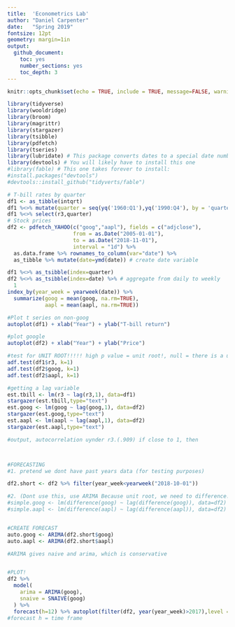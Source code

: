 ```yaml
---
title:  'Econometrics Lab'
author: "Daniel Carpenter"
date:   "Spring 2019"
fontsize: 12pt
geometry: margin=1in
output:
  github_document:
    toc: yes
    number_sections: yes
    toc_depth: 3
---
```

      
```r
knitr::opts_chunk$set(echo = TRUE, include = TRUE, message=FALSE, warning=FALSE)
```

```r
library(tidyverse)
library(wooldridge)
library(broom)
library(magrittr)
library(stargazer)
library(tsibble)
library(pdfetch)
library(tseries)
library(lubridate) # This package converts dates to a special date numbering system
library(devtools) # You will likely have to install this one
#library(fable) # This one takes forever to install:
#install.packages("devtools")
#devtools::install_github("tidyverts/fable")

# T-bill rates by quarter
df1 <- as_tibble(intqrt)
df1 %<>% mutate(quarter = seq(yq('1960:Q1'),yq('1990:Q4'), by = 'quarters')) # create quarter
df1 %<>% select(r3,quarter)
# Stock prices
df2 <- pdfetch_YAHOO(c("goog","aapl"), fields = c("adjclose"),
                     from = as.Date("2005-01-01"),
                     to = as.Date("2018-11-01"),
                     interval = "1d") %>%
  as.data.frame %>% rownames_to_column(var="date") %>%
  as_tibble %>% mutate(date=ymd(date)) # create date variable

df1 %<>% as_tsibble(index=quarter)
df2 %<>% as_tsibble(index=date) %>% # aggregate from daily to weekly
  1
index_by(year_week = yearweek(date)) %>%
  summarize(goog = mean(goog, na.rm=TRUE),
            aapl = mean(aapl, na.rm=TRUE))

#Plot t series on non-goog
autoplot(df1) + xlab("Year") + ylab("T-bill return")

#plot google
autoplot(df2) + xlab("Year") + ylab("Price")

#test for UNIT ROOT!!!!! high p value = unit root!, null = there is a unit root (reminder)
adf.test(df1$r3, k=1)
adf.test(df2$goog, k=1)
adf.test(df2$aapl, k=1)

#getting a lag variable
est.tbill <- lm(r3 ~ lag(r3,1), data=df1)
stargazer(est.tbill,type="text")
est.goog <- lm(goog ~ lag(goog,1), data=df2)
stargazer(est.goog,type="text")
est.aapl <- lm(aapl ~ lag(aapl,1), data=df2)
stargazer(est.aapl,type="text")

#output, autocorrelation uynder r3.(.909) if close to 1, then 



#FORECASTING
#1. pretend we dont have past years data (for testing purposes)

df2.short <- df2 %>% filter(year_week<yearweek("2018-10-01"))

#2. (Dont use this, use ARIMA Because unit root, we need to difference!!!!
#simple.goog <- lm(difference(goog) ~ lag(difference(goog)), data=df2)
#simple.aapl <- lm(difference(aapl) ~ lag(difference(aapl)), data=df2)


#CREATE FORECAST
auto.goog <- ARIMA(df2.short$goog)
auto.aapl <- ARIMA(df2.short$aapl)

#ARIMA gives naive and arima, which is conservative


#PLOT!
df2 %>%
  model(
    arima = ARIMA(goog),
    snaive = SNAIVE(goog)
  ) %>%
  forecast(h=12) %>% autoplot(filter(df2, year(year_week)>2017),level = NULL)
#forecast h = time frame
```